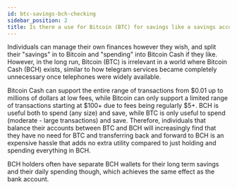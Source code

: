 ```yaml
---
id: btc-savings-bch-checking
sidebar_position: 2
title: Is there a use for Bitcoin (BTC) for savings like a savings account, and Bitcoin Cash (BCH) for daily spending like a checking account?
---
```


Individuals can manage their own finances however they wish, and split their "savings" in to Bitcoin and "spending" into Bitcoin Cash if they like. However, in the long run, Bitcoin (BTC) is irrelevant in a world where Bitcoin Cash (BCH) exists, similar to how telegram services became completely unnecessary once telephones were widely available.

Bitcoin Cash can support the entire range of transactions from $0.01 up to millions of dollars at low fees, while Bitcoin can only support a limited range of transactions starting at $100+ due to fees being regularly $5+. BCH is useful both to spend (any size) and save, while BTC is only useful to spend (moderate - large transactions) and save. Therefore, individuals that balance their accounts between BTC and BCH will increasingly find that they have no need for BTC and transferring back and forward to BCH is an expensive hassle that adds no extra utility compared to just holding and spending everything in BCH.

BCH holders often have separate BCH wallets for their long term savings and their daily spending though, which achieves the same effect as the bank account.
